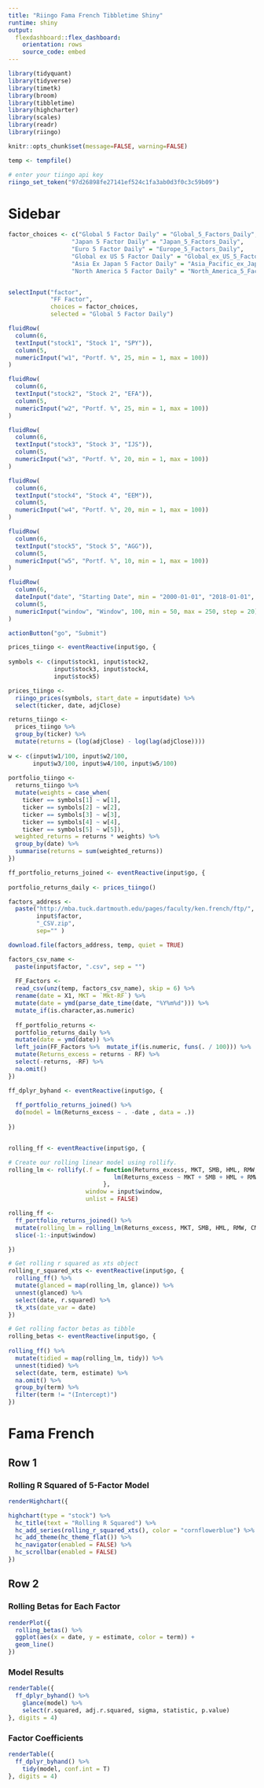 ```yaml
---
title: "Riingo Fama French Tibbletime Shiny"
runtime: shiny
output:
  flexdashboard::flex_dashboard:
    orientation: rows
    source_code: embed
---
```



```r

library(tidyquant)
library(tidyverse)
library(timetk)
library(broom)
library(tibbletime)
library(highcharter)
library(scales)
library(readr)
library(riingo)

knitr::opts_chunk$set(message=FALSE, warning=FALSE)

temp <- tempfile()

# enter your tiingo api key
riingo_set_token("97d26898fe27141ef524c1fa3ab0d3f0c3c59b09")

```


Sidebar {.sidebar}
====================================
  
```r

factor_choices <- c("Global 5 Factor Daily" = "Global_5_Factors_Daily",
                  "Japan 5 Factor Daily" = "Japan_5_Factors_Daily",
                  "Euro 5 Factor Daily" = "Europe_5_Factors_Daily",
                  "Global ex US 5 Factor Daily" = "Global_ex_US_5_Factors_Daily",
                  "Asia Ex Japan 5 Factor Daily" = "Asia_Pacific_ex_Japan_5_Factors_Daily",
                  "North America 5 Factor Daily" = "North_America_5_Factors_Daily")


selectInput("factor", 
            "FF Factor",
            choices = factor_choices,
            selected = "Global 5 Factor Daily")

fluidRow(
  column(6,
  textInput("stock1", "Stock 1", "SPY")),
  column(5,
  numericInput("w1", "Portf. %", 25, min = 1, max = 100))
)  

fluidRow(
  column(6,
  textInput("stock2", "Stock 2", "EFA")),
  column(5,
  numericInput("w2", "Portf. %", 25, min = 1, max = 100))
)

fluidRow(
  column(6,
  textInput("stock3", "Stock 3", "IJS")),
  column(5,
  numericInput("w3", "Portf. %", 20, min = 1, max = 100))
)

fluidRow(
  column(6,
  textInput("stock4", "Stock 4", "EEM")),
  column(5,
  numericInput("w4", "Portf. %", 20, min = 1, max = 100))
)

fluidRow(
  column(6,
  textInput("stock5", "Stock 5", "AGG")),
  column(5,
  numericInput("w5", "Portf. %", 10, min = 1, max = 100))
)

fluidRow(
  column(6,
  dateInput("date", "Starting Date", min = "2000-01-01", "2018-01-01", format = "yyyy-mm-dd")),
  column(5,
  numericInput("window", "Window", 100, min = 50, max = 250, step = 20))
)

actionButton("go", "Submit")
```

```r

prices_tiingo <- eventReactive(input$go, {
  
symbols <- c(input$stock1, input$stock2, 
             input$stock3, input$stock4, 
             input$stock5)

prices_tiingo <- 
  riingo_prices(symbols, start_date = input$date) %>% 
  select(ticker, date, adjClose)

returns_tiingo <- 
  prices_tiingo %>%
  group_by(ticker) %>%  
  mutate(returns = (log(adjClose) - log(lag(adjClose)))) 
  
w <- c(input$w1/100, input$w2/100, 
       input$w3/100, input$w4/100, input$w5/100)
  
portfolio_tiingo <-  
  returns_tiingo %>% 
  mutate(weights = case_when(
    ticker == symbols[1] ~ w[1],
    ticker == symbols[2] ~ w[2],
    ticker == symbols[3] ~ w[3],
    ticker == symbols[4] ~ w[4],
    ticker == symbols[5] ~ w[5]), 
  weighted_returns = returns * weights) %>% 
  group_by(date) %>% 
  summarise(returns = sum(weighted_returns))
})


```



```r

ff_portfolio_returns_joined <- eventReactive(input$go, {
  
portfolio_returns_daily <- prices_tiingo()

factors_address <- 
  paste("http://mba.tuck.dartmouth.edu/pages/faculty/ken.french/ftp/", 
        input$factor, 
        "_CSV.zip", 
        sep="" )

download.file(factors_address, temp, quiet = TRUE)

factors_csv_name <- 
  paste(input$factor, ".csv", sep = "")
  
  FF_Factors <- 
  read_csv(unz(temp, factors_csv_name), skip = 6) %>% 
  rename(date = X1, MKT = `Mkt-RF`) %>%
  mutate(date = ymd(parse_date_time(date, "%Y%m%d"))) %>%
  mutate_if(is.character,as.numeric)
  
  ff_portfolio_returns <-
  portfolio_returns_daily %>%
  mutate(date = ymd(date)) %>% 
  left_join(FF_Factors %>%  mutate_if(is.numeric, funs(. / 100))) %>% 
  mutate(Returns_excess = returns - RF) %>%
  select(-returns, -RF) %>% 
  na.omit()
})

ff_dplyr_byhand <- eventReactive(input$go, {
  
  ff_portfolio_returns_joined() %>% 
  do(model = lm(Returns_excess ~ . -date , data = .)) 
  
})


rolling_ff <- eventReactive(input$go, {

# Create our rolling linear model using rollify.    
rolling_lm <- rollify(.f = function(Returns_excess, MKT, SMB, HML, RMW, CMA) {
                              lm(Returns_excess ~ MKT + SMB + HML + RMW + CMA)
                           }, 
                      window = input$window, 
                      unlist = FALSE)

rolling_ff <- 
  ff_portfolio_returns_joined() %>% 
  mutate(rolling_lm = rolling_lm(Returns_excess, MKT, SMB, HML, RMW, CMA)) %>% 
  slice(-1:-input$window)

})
```

```r
# Get rolling r squared as xts object
rolling_r_squared_xts <- eventReactive(input$go, {
  rolling_ff() %>% 
  mutate(glanced = map(rolling_lm, glance)) %>% 
  unnest(glanced) %>% 
  select(date, r.squared) %>% 
  tk_xts(date_var = date)
})
```

```r
# Get rolling factor betas as tibble
rolling_betas <- eventReactive(input$go, {
  
rolling_ff() %>%
  mutate(tidied = map(rolling_lm, tidy)) %>% 
  unnest(tidied) %>% 
  select(date, term, estimate) %>% 
  na.omit() %>%
  group_by(term) %>%
  filter(term != "(Intercept)")
})  
```

Fama French 
====================================

Row 1 {.tabset}
---------------------

### Rolling R Squared of 5-Factor Model

```r
renderHighchart({

highchart(type = "stock") %>% 
  hc_title(text = "Rolling R Squared") %>%
  hc_add_series(rolling_r_squared_xts(), color = "cornflowerblue") %>%
  hc_add_theme(hc_theme_flat()) %>%
  hc_navigator(enabled = FALSE) %>% 
  hc_scrollbar(enabled = FALSE)
})
```

Row 2 {.tabset}
------------------------------

### Rolling Betas for Each Factor

```r
renderPlot({
  rolling_betas() %>%  
  ggplot(aes(x = date, y = estimate, color = term)) + 
  geom_line()
})
```

### Model Results

```r
renderTable({
  ff_dplyr_byhand() %>% 
    glance(model) %>% 
    select(r.squared, adj.r.squared, sigma, statistic, p.value)
}, digits = 4)
```

### Factor Coefficients

```r
renderTable({
  ff_dplyr_byhand() %>% 
    tidy(model, conf.int = T)
}, digits = 4)
```

